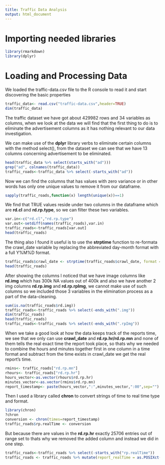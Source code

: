 ```yaml
---
title: Traffic Data Analysis
output: html_document
---
```

# Importing needed libraries

```r
library(rmarkdown)
library(dplyr)
```
# Loading and Processing Data

We loaded the traffic-data.csv file to the R console to read it and start discovering the basic properties

```r
traffic_data<- read.csv("traffic-data.csv",header=TRUE)
dim(traffic_data)
```

The traffic dataset we have got about 429982 rows and 34 variables as columns, when we look at the data we will find that the first thing to do is to eliminate the advertisement columns as it has nothing relevant to our data investigation.

We can make use of the **dplyr** library verbs to eliminate certain columns with the method select(), from the dataset we can see that we have 13 columns concerning advertisement to be eliminated.

```r
head(traffic_data %>% select(starts_with("ad")))
grep("ad", colnames(traffic_data))
traffic_roads<-traffic_data %>% select(-starts_with("ad"))
```
Now we can find the columns that has values with zero variance or in other words has only one unique values to remove it from our dataframe.

```r
sapply(traffic_roads,function(x) length(unique(x))==1)
```

We find that TRUE values reside under two columns in the dataframe which are **rd.cl** and **rd.rp.type**, so we can filter these two variables.

```r
var.in<-c("rd.cl","rd.rp.type")
var.out<-setdiff(names(traffic_roads),var.in)
traffic_roads<-traffic_roads[var.out]
head(traffic_roads)
```
The thing also I found it useful is to use the **strptime** function to re-formata the crawl_date variable by replacing the abbreviated day-month format with a full Y%M%D format.

```r
traffic_roads$crawl_date <- strptime(traffic_roads$crawl_date, format = "%a %b %e %X UTC %Y", tz = "UTC") %>% as.POSIXct()
head(traffic_roads)
```

After showing the columns I noticed that we have image columns like **rd.img** which has 300k NA values out of 400k and also we have another 2 img columns **rd.rp.img** and **rd.rp.rpImg**, we cannot make use of such columns so we included those 3 variables in the elimination process as a part of the data-cleaning.

```r
sum(is.na(traffic_roads$rd.img))
traffic_roads<-traffic_roads %>% select(-ends_with(".img"))
dim(traffic_roads)
head(traffic_roads)
traffic_roads<-traffic_roads %>% select(-ends_with(".rpImg"))
```

When we take a good look at how the data keeps track of the reports time, we see that we only can use **crawl_date** and **rd.rp.hr/rd.rp.mn** and none of them tells the real exact time the report took place, so thats why we needed to combine the hours and minutes together first in one column in a time format and subtract from the time exists in crawl_date we get the real report's time.

```r
rmins<- traffic_roads["rd.rp.mn"]
rhours<- traffic_roads["rd.rp.hr"]
hours_vector<-as.vector(rhours$rd.rp.hr)
minutes_vector<-as.vector(rmins$rd.rp.mn)
report_timestamp<- paste(hours_vector,":",minutes_vector,":00",sep="")
```

Then I used a library called **chron** to convert strings of time to real time type and format.

```r
library(chron)
?chron
conversion <- chron(times=report_timestamp)
traffic_roads$rp.realTime <- conversion
```

But because there are values in the **rd.rp.hr** exactly 25706 entries out of range set to <NA> thats why we removed the added column and instead we did in one step.

```r
traffic_roads<-traffic_roads %>% select(-starts_with("rp.realTime"))
traffic_roads <- traffic_roads %>% mutate(report_realTime = as.POSIXct(round(crawl_date - (rd.rp.hr*60*60 + rd.rp.mn*60), "mins"))) %>% select(-c(rd.rp.mn, rd.rp.hr))
```
